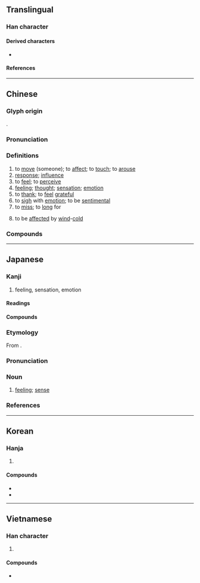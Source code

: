 {{also|惑}}
{{character info/new}}
==Translingual==
{{stroke order|strokes=13}}

===Han character===
{{Han char|rn=61|rad=心|as=09|sn=13|four=53330|canj=IRP|ids=⿱咸心(GJKV),⿵咸心(HT)}}

====Derived characters====
* {{l|mul|[[𬿯]], [[𭂢]], [[𠿑]], [[㙳]], [[𡢳]], [[憾]], [[撼]], [[澸]], [[𭤚]], [[𣛴]], [[𤐉]], [[𤛸]], [[䃭]], [[𥽇]], [[𫄅]], [[𤜁]], [[䜗]], [[𧾔]], [[轗]]([[𫐘]]), [[𨣝]], [[𫓏]], [[𩞿]], [[𭭹]], [[鱤]]([[鳡]]), [[𪊄]], [[𣤮]], [[𦒝]], [[䫲]], [[𮭗]], [[𦽫]], [[䉞]]}}

====References====
{{Han ref|kx=0395.210|dkj=10953|dj=0733.070|hdz=42321.020|uh=611F}}

----

==Chinese==
{{zh-forms}}

===Glyph origin===
{{Han etym}}
{{Han compound|咸|心|c1=p|c2=s|t2=heart|ls=psc}}.

===Pronunciation===
{{zh-pron
|m=gǎn
|m-s=
|c=gam2
|c-t=
|g=
|h=pfs=kám
|j=
|mb=gǒ̤ng
|md=gāng
|mn=kám
|mn-t=gam2
|w=2koe
|x=
|mc=y
|oc=y
|cat=v,n
}}

===Definitions===
{{zh-hanzi}}

# to [[move]] (someone); to [[affect]]; to [[touch]]; to [[arouse]]
# [[response]]; [[influence]]
# to [[feel]]; to [[perceive]]
# [[feeling]]; [[thought]]; [[sensation]]; [[emotion]]
# to [[thank]]; to [[feel]] [[grateful]]
# to [[sigh]] with [[emotion]]; to be [[sentimental]]
# to [[miss]]; to [[long]] for
# {{lb|zh|TCM}} to be [[affect]]ed by [[wind]]-[[cold]]

===Compounds===
{{zh-der|感觸|感戴|感到|感德|感動|感恩|感奮|感憤|感服|感官|感光|感荷|感化|感懷|感激|感覺|感慨|感冒|感念|感泣|感情|感染|感人|感傷|感傷主義|感生電流|感受|感嘆/感歎/感叹|感同身受|感悟|感想|感謝|感興趣|感性|感言|感應|感召|感知|傷感|感慨萬千|感舊|傷感情|感人肺腑|感天動地|惡感|感染症|感恩節|交感|口感|感情作用|感情戲|幽默感|同感|感導|偶感|感化教育|感恩荷德|傷時感事|不勝感喟|交叉感染|交感神經|感嘆詞|感電|感篆|感愧並交|可感|感化院|感通|慚感|感人心脾|感覺器官|感興|感紉|感發|感物|感激流涕|感激不盡|感格|感會風雲|感時|感慕|感愴|感愧交集|感情用事|感恩戴義|感恩戴德|感恩圖報|感性知識|感嘆句|感喟|感動天地|感佩|感今懷昔|感人肺肝|感人心曲|感事|好感|情感|感遇|悲感|性感|性冷感|感光紙|心電感應|喜感|律動感|感激涕泗|感動天庭|感訓|使命感|互感應|感涕|感激涕零|悲傷感|安全感|感嘆|冷感症|快感|共同感覺|優越感|今昔之感|壓迫感|外感|二次感染|善感|反感|哀感頑豔|動感|尿道感染|天人感應|倍感親切|多愁善感|知感不盡|懷感|正義感|易感性|敏感話題|應感|病識感|有感而發|成就感|百感|空間感|應物斯感|無力感|磁感應|百感交集|敏感|手感|懷時感物|痛感|疏離感|由衷感激|無感地震|潛伏感染|機感|有感電影|敏感度|有感地震|遙感探測|立體感|靈感|讀後感|美感|肉感|罪惡感|責任感|至感|自卑感|超感覺|遙感|量感|銘感五內|骨感|風樹之感|靜電感應|風熱感冒|音感作畫|音感|第六感|臨感|質感|銘感|臨場感|院內感染|精神感召|自感|觀感|雜感|語感|自感應|風雲感會|預感|電感}}

----

==Japanese==

===Kanji===
{{ja-kanji|grade=3|rs=心09}}

# feeling, sensation, emotion

====Readings====
{{ja-readings
|goon=こん
|kanon=かん
}}

====Compounds====
{{der5|lang=ja|{{ja-l|感温}}
|{{ja-l|感化}}
|{{ja-l|感懐}}
|{{ja-l|感慨|かんがい|kangai}}
|{{ja-l|感慨無量}}
|{{ja-l|感覚}}
|{{ja-l|感官}}
|{{ja-l|感泣}}
|{{ja-l|感興}}
|{{ja-l|感吟}}
|{{ja-l|感激}}
|{{ja-l|感光}}
|{{ja-l|感謝}}
|{{ja-l|感知|かんち|kanchi}}: [[perception]]
|{{ja-l|感受}}
|{{ja-l|感受性}}
|{{ja-l|感傷}}
|{{ja-l|感賞}}
|{{ja-l|感情}}
|{{ja-l|感触}}
|{{ja-l|感心}}
|{{ja-l|感性}}
|{{ja-l|感染}}
|{{ja-l|感想}}
|{{ja-l|感嘆}}, {{ja-l|感歎}}
|{{ja-l|感嘆符}}
|{{ja-l|感知}}
|{{ja-l|感電}}
|{{ja-l|感度}}
|{{ja-l|感動}}
|{{ja-l|感動詞}}
|{{ja-l|感得}}
|{{ja-l|感応}}
|{{ja-l|感服}}
|{{ja-l|感奮}}
|{{ja-l|感冒}}
|{{ja-l|感銘}}
|{{ja-l|感涙}}
|{{ja-r|敏感|びんかん|[[sensitivity]]}}
}}

{{ja-kanjitab|かん|yomi=o}}

===Etymology===
From {{etyl|sort=かん|ltc|ja}} {{m|zh|感|tr=kom<sup>X</sup>}}.

===Pronunciation===
{{ja-pron|yomi=kanon|かん|acc=1|acc_ref=DJR,NHK}}

===Noun===
{{ja-noun|かん}}

# [[feeling]]; [[sense]]
#: {{ja-usex|虚無'''感'''|きょむ'''かん'''|'''feeling of''' emptiness}}

===References===
<references/>

----

==Korean==

===Hanja===
{{ko-hanja|hangeul=감|eumhun=|rv=gam|mr=kam|y=kam}}

# {{defn|lang=ko|sort=心09}}

====Compounds====
* {{ko-l|감기|感氣}}
* {{ko-l|민감|[[sensitivity]]|敏感}}

----

==Vietnamese==

===Han character===
{{vi-hantu|[[cảm]], [[cám]]|rs=心09}}

# {{defn|lang=vi|sort=心09}}

====Compounds====
* {{vi-l|mẫn cảm|敏感|[[sensitive]]}}